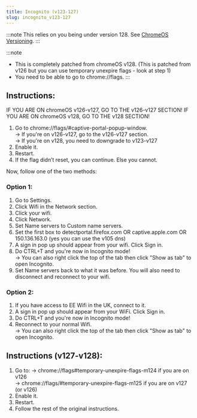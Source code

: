 ```yaml
---
title: Incognito (v123-127)
slug: incognito_v123-127
---
```



:::note
This relies on you being under version 128. See [ChromeOS Versioning](/kajigs/crosver).
:::

:::note
- This is completely patched from chromeOS v128. (This is patched from v126 but you can use temporary unexpire flags - look at step 1)
- You need to be able to go to chrome://flags.
:::

## **Instructions:**
 IF YOU ARE ON chromeOS v126-v127, GO TO THE v126-v127 SECTION!
 IF YOU ARE ON chromeOS v128, GO TO THE v128 SECTION!
1. Go to chrome://flags/#captive-portal-popup-window. <br>
   -> If you're on v126-v127, go to the v126-v127 section. <br>
   -> If you're on v128, you need to downgrade to v123-v127 <br> 
4. Enable it. <br>
5. Restart.
6. If the flag didn’t reset, you can continue. Else you cannot.

Now, follow one of the two methods:

### **Option 1:**
1. Go to Settings.
2. Click Wifi in the Network section.
3. Click your wifi.
4. Click Network.
5. Set Name servers to Custom name servers.
6. Set the first box to detectportal.firefox.com OR captive.apple.com OR 150.136.163.0 (yes you can use the v105 dns)
7. A sign in pop up should appear from your wifi. Click Sign in.
8. Do CTRL+T and you're now in Incognito mode! <br>
   -> You can also right click the top of the tab then click "Show as tab" to open Incognito. <br>
9. Set Name servers back to what it was before. You will also need to disconnect and reconnect to your wifi. <br>

### **Option 2:**
1. If you have access to EE Wifi in the UK, connect to it.
2. A sign in pop up should appear from your WiFi. Click Sign in.
3. Do CTRL+T and you're now in Incognito mode! <br>
4. Reconnect to your normal Wifi. <br>
 -> You can also right click the top of the tab then click "Show as tab" to open Incognito. <br>

## **Instructions (v127-v128):**
1. Go to:
   -> chrome://flags#temporary-unexpire-flags-m124 if you are on v126 <br>
   -> chrome://flags/#temporary-unexpire-flags-m125 if you are on v127 (or v126) <br>
3. Enable it. <br>
4. Restart.
5. Follow the rest of the original instructions.
